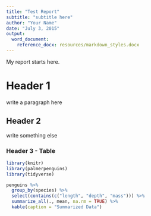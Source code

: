 ```yaml
---
title: "Test Report"
subtitle: "subtitle here"
author: "Your Name"
date: "July 3, 2015"
output:
  word_document:
    reference_docx: resources/markdown_styles.docx
---
```


My report starts here.

# Header 1
write a paragraph here

## Header 2
write something else

\pagebreak
### Header 3 - Table  


```r
library(knitr)
library(palmerpenguins)
library(tidyverse)

penguins %>% 
  group_by(species) %>% 
  select(contains(c("length", "depth", "mass"))) %>% 
  summarize_all(., mean, na.rm = TRUE) %>%
  kable(caption = "Summarized Data")
```

